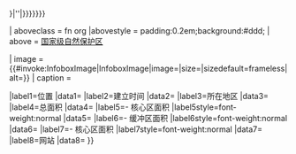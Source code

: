 <includeonly>{{Infobox
| bodyclass  = vcard

| child = {{lc:{{{embed}}}}}
| decat = yes

|titleclass = category
|title = {{#if:{{{child|{{{Child|}}}}}}|''|{{{WHS|{{{name|{{PAGENAMEBASE}}}}}}}}}}

| aboveclass = fn org
|abovestyle = padding:0.2em;background:#ddd;
| above = {{Align|left|}}[[国家级自然保护区]]

| image      = {{#invoke:InfoboxImage|InfoboxImage|image={{{image|}}}|size={{{image_size|}}}|sizedefault=frameless|alt={{{alt|}}}}}
| caption    = {{{caption|}}}

|label1=位置
|data1={{{location|}}}
|label2=建立时间
|data2={{{foundation|}}}
|label3=所在地区
|data3={{{district|}}}
|label4=总面积
|data4={{{area_total|}}}
|label5=- 核心区面积
|label5style=font-weight:normal
|data5={{{area_core|}}}
|label6=- 缓冲区面积
|label6style=font-weight:normal
|data6={{{area_buff|}}}
|label7=- 核心区面积
|label7style=font-weight:normal
|data7={{{area_experi|}}}
|label8=网站
|data8={{{website|}}}
}}
</includeonly>
<noinclude>
{{Infobox china nature reserve
|location={{{location}}}
|foundation={{{foundation}}}
|district={{{district}}}
|area_total={{{area_total}}}
|website={{{website}}}
}}
{{Documentation}}
</noinclude>